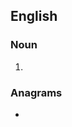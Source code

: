 ==English==

===Noun===
{{head|en|noun form}}

# {{plural of|en|boyard}}

===Anagrams===
* {{anagrams|en|a=abdorsy|Broadys|byroads}}
